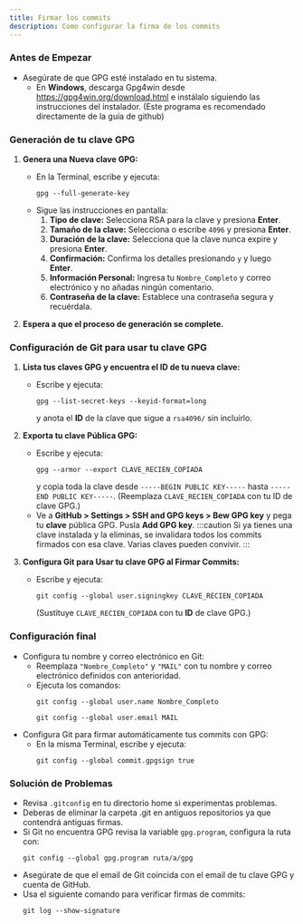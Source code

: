 ```yaml
---
title: Firmar los commits 
description: Como configurar la firma de los commits
---
```


### Antes de Empezar

- Asegúrate de que GPG esté instalado en tu sistema.
  - En **Windows**, descarga Gpg4win desde https://gpg4win.org/download.html e instálalo siguiendo las instrucciones del instalador. (Este programa es recomendado directamente de la guía de github)

<LinkCard
title="Signing commits by github"
description="Ten a mano la guía oficial para firmar los commits desde la documentación oficial de github."
href="https://docs.github.com/en/authentication/managing-commit-signature-verification/signing-commits"/>

### Generación de tu clave GPG

<Steps>

1. **Genera una Nueva clave GPG:**

   - En la Terminal, escribe y ejecuta:
     ```
     gpg --full-generate-key
     ``` 
   - Sigue las instrucciones en pantalla:
     1. **Tipo de clave:** Selecciona RSA para la clave y presiona **Enter**.
     2. **Tamaño de la clave:** Selecciona o escribe `4096` y presiona **Enter**.
     3. **Duración de la clave:** Selecciona que la clave nunca expire y presiona **Enter**.
     4. **Confirmación:** Confirma los detalles presionando `y` y luego **Enter**.
     5. **Información Personal:** Ingresa tu `Nombre_Completo` y correo electrónico y no añadas ningún comentario.
     6. **Contraseña de la clave:** Establece una contraseña segura y recuérdala.

2. **Espera a que el proceso de generación se complete.**

</Steps>

### Configuración de Git para usar tu clave GPG

<Steps>

1. **Lista tus claves GPG y encuentra el ID de tu nueva clave:**

   - Escribe y ejecuta:
     ```
     gpg --list-secret-keys --keyid-format=long
     ```
     y anota el **ID** de la clave que sigue a `rsa4096/` sin incluirlo.

2. **Exporta tu clave Pública GPG:**

   - Escribe y ejecuta:
     ```
     gpg --armor --export CLAVE_RECIEN_COPIADA
     ```
     y copia toda la clave desde `-----BEGIN PUBLIC KEY-----` hasta `-----END PUBLIC KEY-----`. (Reemplaza `CLAVE_RECIEN_COPIADA` con tu ID de clave GPG.)
   - Ve a **GitHub > Settings > SSH and GPG keys > Bew GPG key** y pega tu **clave** pública GPG. Pusla  **Add GPG key**.
     :::caution
      Si ya tienes una clave instalada y la eliminas, se invalidara todos los commits
      firmados con esa clave. Varias claves pueden convivir.
     :::


3. **Configura Git para Usar tu clave GPG al Firmar Commits:**

   - Escribe y ejecuta: 
     ```
     git config --global user.signingkey CLAVE_RECIEN_COPIADA
     ```
     (Sustituye `CLAVE_RECIEN_COPIADA` con tu **ID** de clave GPG.)

</Steps>

### Configuración final

- Configura tu nombre y correo electrónico en Git:
  - Reemplaza `"Nombre_Completo"` y `"MAIL"` con tu nombre y correo electrónico definidos con anterioridad.
  - Ejecuta los comandos:
    ```
    git config --global user.name Nombre_Completo
    ```
    ```
    git config --global user.email MAIL
    ```
- Configura Git para firmar automáticamente tus commits con GPG:
   - En la misma Terminal, escribe y ejecuta:
     ```
     git config --global commit.gpgsign true
     ```

### Solución de Problemas
- Revisa `.gitconfig` en tu directorio home si experimentas problemas.
- Deberas de eliminar la carpeta .git en antiguos repositorios ya que contendrá antiguas firmas.
- Si Git no encuentra GPG revisa la variable `gpg.program`, configura la ruta con:  
  ```
  git config --global gpg.program ruta/a/gpg
  ```
- Asegúrate de que el email de Git coincida con el email de tu clave GPG y cuenta de GitHub.
- Usa el siguiente comando para verificar firmas de commits:
  ```
  git log --show-signature
   ```
